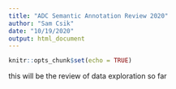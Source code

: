 ```yaml
---
title: "ADC Semantic Annotation Review 2020"
author: "Sam Csik"
date: "10/19/2020"
output: html_document
---
```


```r
knitr::opts_chunk$set(echo = TRUE)
```

this will be the review of data exploration so far